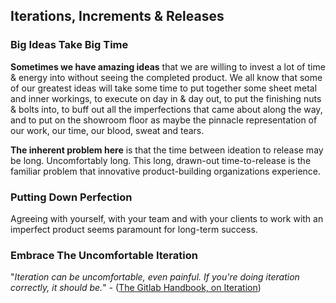 ## Iterations, Increments & Releases

### Big Ideas Take Big Time

**Sometimes we have amazing ideas** that we are willing to invest a lot of time & energy into without seeing the completed product. We all know that some of our greatest ideas will take some time to put together some sheet metal and inner workings, to execute on day in & day out, to put the finishing nuts & bolts into, to buff out all the imperfections that came about along the way, and to put on the showroom floor as maybe the pinnacle representation of our work, our time, our blood, sweat and tears.

**The inherent problem here** is that the time between ideation to release may be long. Uncomfortably long.
This long, drawn-out time-to-release is the familiar problem that innovative product-building organizations experience.

### Putting Down Perfection

Agreeing with yourself, with your team and with your clients to work with an imperfect product seems paramount for long-term success.

### Embrace The Uncomfortable Iteration

"_Iteration can be uncomfortable, even painful. If you're doing iteration correctly, it should be._" - ([The Gitlab Handbook, on Iteration](https://about.gitlab.com/handbook/values/#iteration))
